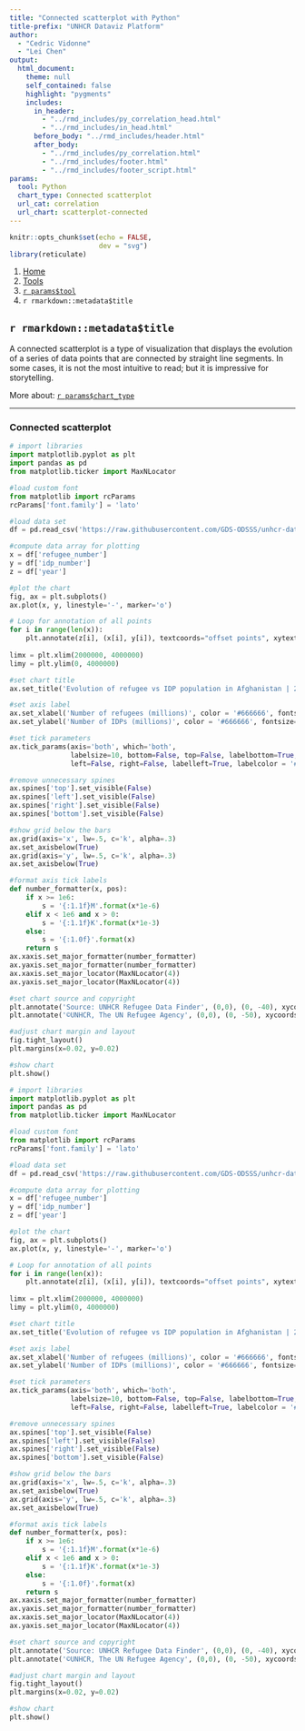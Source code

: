 ```yaml
---
title: "Connected scatterplot with Python"
title-prefix: "UNHCR Dataviz Platform"
author:
  - "Cedric Vidonne"
  - "Lei Chen"
output:
  html_document:
    theme: null
    self_contained: false
    highlight: "pygments"
    includes:
      in_header:
        - "../rmd_includes/py_correlation_head.html"
        - "../rmd_includes/in_head.html"
      before_body: "../rmd_includes/header.html"
      after_body:
        - "../rmd_includes/py_correlation.html"
        - "../rmd_includes/footer.html"
        - "../rmd_includes/footer_script.html"
params:
  tool: Python
  chart_type: Connected scatterplot
  url_cat: correlation
  url_chart: scatterplot-connected
---
```


```r
knitr::opts_chunk$set(echo = FALSE,
                      dev = "svg")
library(reticulate)
```

<main id="tools" class="container py-5">

<!-- Breadcrumb is filled automatically with the text from Title and Tool parameter in YAML --> 
<nav aria-label="breadcrumb">
    <ol class="breadcrumb">
        <li class="breadcrumb-item"><a href="../../">Home</a></li>
        <li class="breadcrumb-item"><a href="../">Tools</a></li>
        <li class="breadcrumb-item"><a href="../`r tolower(params$tool)`/">`r params$tool`</a></li>
        <li class="breadcrumb-item active" aria-current="page">`r rmarkdown::metadata$title`</li>
    </ol>
</nav>

<!-- Intro header --> 
<div class="my-5 text-center">

## `r rmarkdown::metadata$title`

<div class="row justify-content-center">
<div class="col-lg-8">

<!-- Only text to change below, the rest comes from the YAML --> 
A connected scatterplot is a type of visualization that displays the evolution of a series of data points that are connected by straight line segments. In some cases, it is not the most intuitive to read; but it is impressive for storytelling.

More about: <a href="../../chart_gallery/`r params$url_cat`.html#`r params$url_chart`">`r params$chart_type`</a>

</div>
</div>
</div>


----

<!-- Beginning of section, should be preceded by hr (----) --> 
<section class="my-5">

### Connected scatterplot

<div class="row">

<!-- First column for large screen --> 
<div class="col-lg-6">

```python
# import libraries
import matplotlib.pyplot as plt
import pandas as pd
from matplotlib.ticker import MaxNLocator

#load custom font
from matplotlib import rcParams
rcParams['font.family'] = 'lato'

#load data set
df = pd.read_csv('https://raw.githubusercontent.com/GDS-ODSSS/unhcr-dataviz-platform/master/data/correlation/scatterplot_connected.csv')

#compute data array for plotting
x = df['refugee_number']
y = df['idp_number']
z = df['year']

#plot the chart
fig, ax = plt.subplots()
ax.plot(x, y, linestyle='-', marker='o')

# Loop for annotation of all points
for i in range(len(x)):
    plt.annotate(z[i], (x[i], y[i]), textcoords="offset points", xytext=(3,3), ha='left')
    
limx = plt.xlim(2000000, 4000000)
limy = plt.ylim(0, 4000000)

#set chart title
ax.set_title('Evolution of refugee vs IDP population in Afghanistan | 2001-2021', loc='left', fontweight='bold', pad=40, fontsize=14)

#set axis label
ax.set_xlabel('Number of refugees (millions)', color = '#666666', fontsize=10)
ax.set_ylabel('Number of IDPs (millions)', color = '#666666', fontsize=10)

#set tick parameters 
ax.tick_params(axis='both', which='both', 
               labelsize=10, bottom=False, top=False, labelbottom=True, 
               left=False, right=False, labelleft=True, labelcolor = '#333333')

#remove unnecessary spines 
ax.spines['top'].set_visible(False)
ax.spines['left'].set_visible(False)
ax.spines['right'].set_visible(False)
ax.spines['bottom'].set_visible(False)

#show grid below the bars
ax.grid(axis='x', lw=.5, c='k', alpha=.3)
ax.set_axisbelow(True)
ax.grid(axis='y', lw=.5, c='k', alpha=.3)
ax.set_axisbelow(True)

#format axis tick labels
def number_formatter(x, pos):
    if x >= 1e6:
        s = '{:1.1f}M'.format(x*1e-6)
    elif x < 1e6 and x > 0:
        s = '{:1.1f}K'.format(x*1e-3)
    else: 
        s = '{:1.0f}'.format(x)
    return s
ax.xaxis.set_major_formatter(number_formatter)
ax.yaxis.set_major_formatter(number_formatter)
ax.xaxis.set_major_locator(MaxNLocator(4))
ax.yaxis.set_major_locator(MaxNLocator(4))

#set chart source and copyright
plt.annotate('Source: UNHCR Refugee Data Finder', (0,0), (0, -40), xycoords='axes fraction', textcoords='offset points', va='top', color = '#666666', fontsize=9)
plt.annotate('©UNHCR, The UN Refugee Agency', (0,0), (0, -50), xycoords='axes fraction', textcoords='offset points', va='top', color = '#666666', fontsize=9)

#adjust chart margin and layout
fig.tight_layout()
plt.margins(x=0.02, y=0.02)

#show chart
plt.show()
```

</div>
<!-- End First column --->

<!-- Second column for large screen --> 
<div class="col-lg-6">



```python
# import libraries
import matplotlib.pyplot as plt
import pandas as pd
from matplotlib.ticker import MaxNLocator

#load custom font
from matplotlib import rcParams
rcParams['font.family'] = 'lato'

#load data set
df = pd.read_csv('https://raw.githubusercontent.com/GDS-ODSSS/unhcr-dataviz-platform/master/data/correlation/scatterplot_connected.csv')

#compute data array for plotting
x = df['refugee_number']
y = df['idp_number']
z = df['year']

#plot the chart
fig, ax = plt.subplots()
ax.plot(x, y, linestyle='-', marker='o')

# Loop for annotation of all points
for i in range(len(x)):
    plt.annotate(z[i], (x[i], y[i]), textcoords="offset points", xytext=(3,3), ha='left')
    
limx = plt.xlim(2000000, 4000000)
limy = plt.ylim(0, 4000000)

#set chart title
ax.set_title('Evolution of refugee vs IDP population in Afghanistan | 2001-2021', loc='left', fontweight='bold', pad=40, fontsize=14)

#set axis label
ax.set_xlabel('Number of refugees (millions)', color = '#666666', fontsize=10)
ax.set_ylabel('Number of IDPs (millions)', color = '#666666', fontsize=10)

#set tick parameters 
ax.tick_params(axis='both', which='both', 
               labelsize=10, bottom=False, top=False, labelbottom=True, 
               left=False, right=False, labelleft=True, labelcolor = '#333333')

#remove unnecessary spines 
ax.spines['top'].set_visible(False)
ax.spines['left'].set_visible(False)
ax.spines['right'].set_visible(False)
ax.spines['bottom'].set_visible(False)

#show grid below the bars
ax.grid(axis='x', lw=.5, c='k', alpha=.3)
ax.set_axisbelow(True)
ax.grid(axis='y', lw=.5, c='k', alpha=.3)
ax.set_axisbelow(True)

#format axis tick labels
def number_formatter(x, pos):
    if x >= 1e6:
        s = '{:1.1f}M'.format(x*1e-6)
    elif x < 1e6 and x > 0:
        s = '{:1.1f}K'.format(x*1e-3)
    else: 
        s = '{:1.0f}'.format(x)
    return s
ax.xaxis.set_major_formatter(number_formatter)
ax.yaxis.set_major_formatter(number_formatter)
ax.xaxis.set_major_locator(MaxNLocator(4))
ax.yaxis.set_major_locator(MaxNLocator(4))

#set chart source and copyright
plt.annotate('Source: UNHCR Refugee Data Finder', (0,0), (0, -40), xycoords='axes fraction', textcoords='offset points', va='top', color = '#666666', fontsize=9)
plt.annotate('©UNHCR, The UN Refugee Agency', (0,0), (0, -50), xycoords='axes fraction', textcoords='offset points', va='top', color = '#666666', fontsize=9)

#adjust chart margin and layout
fig.tight_layout()
plt.margins(x=0.02, y=0.02)

#show chart
plt.show()
```


</div>
<!-- End Second column --->

</div>
</section>
<!-- End of section --->



</div>
<!-- End Second column --->

</div>
</section>
<!-- End of section --->


</main>
